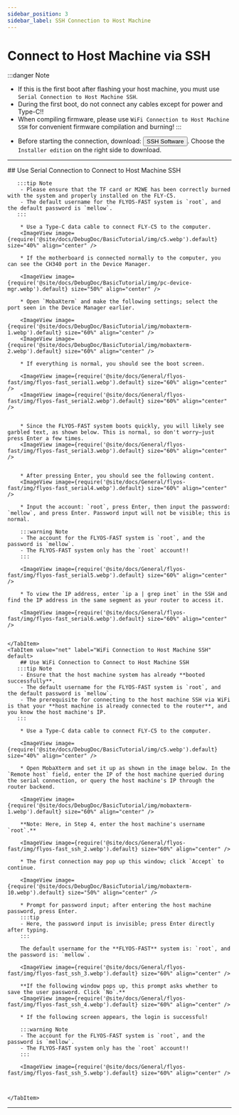 ```yaml
---
sidebar_position: 3
sidebar_label: SSH Connection to Host Machine
---
```


# Connect to Host Machine via SSH

:::danger Note
- If this is the first boot after flashing your host machine, you must use `Serial Connection to Host Machine SSH`.
- During the first boot, do not connect any cables except for power and Type-C!!
- When compiling firmware, please use `WiFi Connection to Host Machine SSH` for convenient firmware compilation and burning!
:::

* Before starting the connection, download: <Button variant="contained" disableElevation component="a" rel="noopener" href="https://mobaxterm.mobatek.net/download-home-edition.html ">SSH Software</Button>. Choose the `Installer edition` on the right side to download.

---

<Tabs>
    <TabItem value="serial" label="Serial Connection to Host Machine SSH" default>
        ## Use Serial Connection to Connect to Host Machine SSH

       :::tip Note
        - Please ensure that the TF card or M2WE has been correctly burned with the system and properly installed on the FLY-C5.
        - The default username for the FLYOS-FAST system is `root`, and the default password is `mellow`.
       :::

        * Use a Type-C data cable to connect FLY-C5 to the computer.
        <ImageView image={require('@site/docs/DebugDoc/BasicTutorial/img/c5.webp').default} size="40%" align="center" />

        * If the motherboard is connected normally to the computer, you can see the CH340 port in the Device Manager.

        <ImageView image={require('@site/docs/DebugDoc/BasicTutorial/img/pc-device-mgr.webp').default} size="50%" align="center" />

        * Open `MobaXterm` and make the following settings; select the port seen in the Device Manager earlier.

        <ImageView image={require('@site/docs/DebugDoc/BasicTutorial/img/mobaxterm-1.webp').default} size="60%" align="center" />
        <ImageView image={require('@site/docs/DebugDoc/BasicTutorial/img/mobaxterm-2.webp').default} size="60%" align="center" />

        * If everything is normal, you should see the boot screen.

        <ImageView image={require('@site/docs/General/flyos-fast/img/flyos-fast_serial1.webp').default} size="60%" align="center" />  
        <ImageView image={require('@site/docs/General/flyos-fast/img/flyos-fast_serial2.webp').default} size="60%" align="center" />


        * Since the FLYOS-FAST system boots quickly, you will likely see garbled text, as shown below. This is normal, so don't worry—just press Enter a few times.
        <ImageView image={require('@site/docs/General/flyos-fast/img/flyos-fast_serial3.webp').default} size="60%" align="center" />


        * After pressing Enter, you should see the following content.
        <ImageView image={require('@site/docs/General/flyos-fast/img/flyos-fast_serial4.webp').default} size="60%" align="center" />

        * Input the account: `root`, press Enter, then input the password: `mellow`, and press Enter. Password input will not be visible; this is normal.

        :::warning Note 
        - The account for the FLYOS-FAST system is `root`, and the password is `mellow`.
        - The FLYOS-FAST system only has the `root` account!!
        :::

        <ImageView image={require('@site/docs/General/flyos-fast/img/flyos-fast_serial5.webp').default} size="60%" align="center" />

        * To view the IP address, enter `ip a | grep inet` in the SSH and find the IP address in the same segment as your router to access it.

        <ImageView image={require('@site/docs/General/flyos-fast/img/flyos-fast_serial6.webp').default} size="60%" align="center" />


    </TabItem>
    <TabItem value="net" label="WiFi Connection to Host Machine SSH" default>
        ## Use WiFi Connection to Connect to Host Machine SSH
       :::tip Note
        - Ensure that the host machine system has already **booted successfully**.
        - The default username for the FLYOS-FAST system is `root`, and the default password is `mellow`.
        - The prerequisite for connecting to the host machine SSH via WiFi is that your **host machine is already connected to the router**, and you know the host machine's IP.
       :::

        * Use a Type-C data cable to connect FLY-C5 to the computer.

        <ImageView image={require('@site/docs/DebugDoc/BasicTutorial/img/c5.webp').default} size="40%" align="center" />

        * Open MobaXterm and set it up as shown in the image below. In the `Remote host` field, enter the IP of the host machine queried during the serial connection, or query the host machine's IP through the router backend.

        <ImageView image={require('@site/docs/DebugDoc/BasicTutorial/img/mobaxterm-1.webp').default} size="60%" align="center" />

        **Note: Here, in Step 4, enter the host machine's username `root`.**

        <ImageView image={require('@site/docs/General/flyos-fast/img/flyos-fast_ssh_2.webp').default} size="60%" align="center" />

        * The first connection may pop up this window; click `Accept` to continue.

        <ImageView image={require('@site/docs/DebugDoc/BasicTutorial/img/mobaxterm-10.webp').default} size="50%" align="center" />

        * Prompt for password input; after entering the host machine password, press Enter.
        :::tip
        - Here, the password input is invisible; press Enter directly after typing.
        :::
        
        The default username for the **FLYOS-FAST** system is: `root`, and the password is: `mellow`.

        <ImageView image={require('@site/docs/General/flyos-fast/img/flyos-fast_ssh_3.webp').default} size="60%" align="center" />

        **If the following window pops up, this prompt asks whether to save the user password. Click `No`.**
        <ImageView image={require('@site/docs/General/flyos-fast/img/flyos-fast_ssh_4.webp').default} size="60%" align="center" />

        * If the following screen appears, the login is successful!

        :::warning Note 
        - The account for the FLYOS-FAST system is `root`, and the password is `mellow`.
        - The FLYOS-FAST system only has the `root` account!!
        :::

        <ImageView image={require('@site/docs/General/flyos-fast/img/flyos-fast_ssh_5.webp').default} size="60%" align="center" />



    </TabItem>
</Tabs>

----
